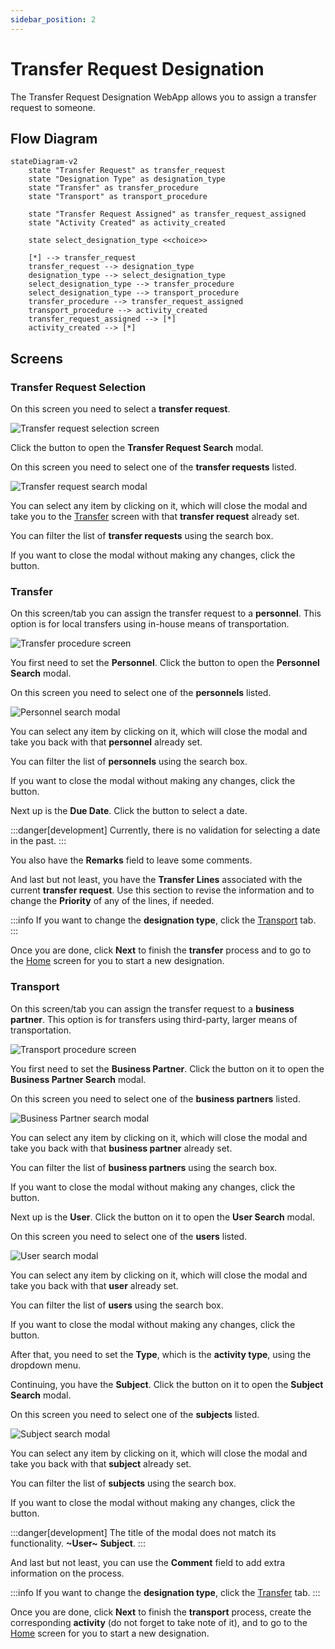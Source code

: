 ```yaml
---
sidebar_position: 2
---
```



# Transfer Request Designation

The Transfer Request Designation WebApp allows you to assign a transfer request to someone.

## Flow Diagram

```mermaid
stateDiagram-v2
    state "Transfer Request" as transfer_request
    state "Designation Type" as designation_type
    state "Transfer" as transfer_procedure
    state "Transport" as transport_procedure

    state "Transfer Request Assigned" as transfer_request_assigned
    state "Activity Created" as activity_created

    state select_designation_type <<choice>>

    [*] --> transfer_request
    transfer_request --> designation_type
    designation_type --> select_designation_type
    select_designation_type --> transfer_procedure
    select_designation_type --> transport_procedure
    transfer_procedure --> transfer_request_assigned
    transport_procedure --> activity_created
    transfer_request_assigned --> [*]
    activity_created --> [*]
```

## Screens

### Transfer Request Selection

On this screen you need to select a **transfer request**.

![Transfer request selection screen](./img-transfer-request-designation/transfer-request-selection.png)

Click the <IIcon icon="iconamoon:search-bold" width="17" height="17" /> button to open the **Transfer Request Search** modal.

<CustomDetails summary="Transfer Request Search Modal">

On this screen you need to select one of the **transfer requests** listed.

![Transfer request search modal](./img-transfer-request-designation/transfer-request-search-modal.png)

You can select any item by clicking on it, which will close the modal and take you to the [Transfer](./transfer_request_designation.mdx#transfer) screen with that **transfer request** already set.

You can filter the list of **transfer requests** using the search box.

If you want to close the modal without making any changes, click the <IIcon icon="zondicons:close-solid" width="17" height="17"/> button.

</CustomDetails>

### Transfer

On this screen/tab you can assign the transfer request to a **personnel**. This option is for local transfers using in-house means of transportation.

![Transfer procedure screen](./img-transfer-request-designation/transfer-procedure.png)

You first need to set the **Personnel**. Click the <IIcon icon="iconamoon:search-bold" width="17" height="17" /> button to open the **Personnel Search** modal.

<CustomDetails summary="Personnel Search Modal">

On this screen you need to select one of the **personnels** listed.

![Personnel search modal](./img-transfer-request-designation/personnel-search-modal.png)

You can select any item by clicking on it, which will close the modal and take you back with that **personnel** already set.

You can filter the list of **personnels** using the search box.

If you want to close the modal without making any changes, click the <IIcon icon="zondicons:close-solid" width="17" height="17"/> button.

</CustomDetails>

Next up is the **Due Date**. Click the <IIcon icon="majesticons:calendar" width="17" height="17" /> button to select a date.

:::danger[development]
Currently, there is no validation for selecting a date in the past.
:::

You also have the **Remarks** field to leave some comments.

And last but not least, you have the **Transfer Lines** associated with the current **transfer request**. Use this section to revise the information and to change the **Priority** of any of the lines, if needed.

:::info
If you want to change the **designation type**, click the [Transport](./transfer_request_designation.mdx#transport) tab.
:::

Once you are done, click **Next** to finish the **transfer** process and to go to the [Home](./transfer_request_designation.mdx#transfer-request-selection) screen for you to start a new designation.

### Transport

On this screen/tab you can assign the transfer request to a **business partner**. This option is for transfers using third-party, larger means of transportation.

![Transport procedure screen](./img-transfer-request-designation/transport-procedure.png)

You first need to set the **Business Partner**. Click the <IIcon icon="iconamoon:search-bold" width="17" height="17" /> button on it to open the **Business Partner Search** modal.

<CustomDetails summary="Business Partner Search Modal">

On this screen you need to select one of the **business partners** listed.

![Business Partner search modal](./img-transfer-request-designation/bp-search-modal.png)

You can select any item by clicking on it, which will close the modal and take you back with that **business partner** already set.

You can filter the list of **business partners** using the search box.

If you want to close the modal without making any changes, click the <IIcon icon="zondicons:close-solid" width="17" height="17"/> button.

</CustomDetails>

Next up is the **User**. Click the <IIcon icon="iconamoon:search-bold" width="17" height="17" /> button on it to open the **User Search** modal.

<CustomDetails summary="User Search Modal">

On this screen you need to select one of the **users** listed.

![User search modal](./img-transfer-request-designation/user-search-modal.png)

You can select any item by clicking on it, which will close the modal and take you back with that **user** already set.

You can filter the list of **users** using the search box.

If you want to close the modal without making any changes, click the <IIcon icon="zondicons:close-solid" width="17" height="17"/> button.

</CustomDetails>

After that, you need to set the **Type**, which is the **activity type**, using the dropdown menu. 

Continuing, you have the **Subject**. Click the <IIcon icon="iconamoon:search-bold" width="17" height="17" /> button on it to open the **Subject Search** modal.

<CustomDetails summary="Subject Search Modal">

On this screen you need to select one of the **subjects** listed.

![Subject search modal](./img-transfer-request-designation/subject-search-modal.png)

You can select any item by clicking on it, which will close the modal and take you back with that **subject** already set.

You can filter the list of **subjects** using the search box.

If you want to close the modal without making any changes, click the <IIcon icon="zondicons:close-solid" width="17" height="17"/> button.

:::danger[development]
The title of the modal does not match its functionality. **~User~** <IIcon icon="mdi:arrow-right-thin" width="17" height="17" /> **Subject**.
:::

</CustomDetails>

And  last but not least, you can use the **Comment** field to add extra information on the process.

:::info
If you want to change the **designation type**, click the [Transfer](./transfer_request_designation.mdx#transfer) tab.
:::

Once you are done, click **Next** to finish the **transport** process, create the corresponding **activity** (do not forget to take note of it), and to go to the [Home](./transfer_request_designation.mdx#transfer-request-selection) screen for you to start a new designation.